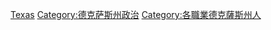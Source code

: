 [[Category:美國各州政治人物|Texas]]
[[Category:德克萨斯州政治|Category:德克萨斯州政治]]
[[Category:各職業德克薩斯州人|Category:各職業德克薩斯州人]]